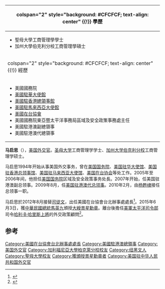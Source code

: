 {{Infobox officeholder
| name        = 馬啟思
| native_name = Christopher J. Marut
| image       = Christopher J. Marut.jpg
| caption     = 
| birth_date  = {{birth year and age|1966}}
| birth_place = {{美国}}[[康涅狄格州|康涅狄格州]][[纽黑文|纽黑文]]
| office1     = {{Flagicon|USA}} 
[[美國在台協會|美國在台協會]]第12任臺北辦事處處長
| term_start1 = 2012年
| term_end1   = 2015年
| 1blankname1 = 國務卿
| 1namedata1  = [[希拉蕊·柯林頓|希拉蕊·柯林頓]]<br>[[約翰·福布斯·凱瑞|約翰·福布斯·凱瑞]]
| 2blankname1 = 主席
| 2namedata1  = [[薄瑞光|薄瑞光]]
| preceded1   = [[司徒文|司徒文]]
| successor1  = [[梅健華|梅健華]]
| Native place = 
| nationality = {{USA}}
| occupation  = [[外交官|外交官]]
| alma_mater  = 
| spouse      = 宋沛蓮（Loretta Marut）

| children = 

}}

{| class="infobox bordered" style="width: 21em; font-size: 90%; text-align: left; float:right;" cellpadding="3"
|-
! colspan="2" style="background: #CFCFCF; text-align: center" {{!}} 學歷
|- 
| colspan="2" style="font-size: 90%" |<div style="text-align: left">
* 聖母大學工商管理學學士
* 加州大學伯克利分校工商管理學碩士
</div>
|-
! colspan="2" style="background: #CFCFCF; text-align: center" {{!}} 經歷
|- 
| colspan="2" style="font-size: 90%" |<div style="text-align: left">
*美國國務院
*[[美國駐華大使館|美國駐華大使館]]
*[[美國駐香港總領事館|美國駐香港總領事館]]
*[[美國駐馬來西亞大使館|美國駐馬來西亞大使館]]
*[[美國在台協會|美國在台協會]]
*美國國務院東亞暨太平洋事務局區域及安全政策事務處主任
*美國駐港澳副總領事
*美國駐港澳代總領事
</div>
|}

'''马启思'''（{{lang-en|'''Christopher J. Marut'''}}），[[美国|美国]][[外交官|外交官]]。[[圣母大学|圣母大学]]工商管理学学士、[[加州大学伯克利分校|加州大学伯克利分校]]工商管理学硕士。

马启思1994年开始从事美国外交事务，曾在[[美国国务院|美国国务院]]、[[美国驻华大使馆|美国驻华大使馆]]、[[美国驻香港总领事馆|美国驻香港总领事馆]]、[[美国驻马来西亚大使馆|美国驻马来西亚大使馆]]、[[美国在台协会|美国在台协会]]等处工作。2005年至2006年间，他担任[[美国国务院|美国国务院]]{{Link-en|东亚暨太平洋事务局|Bureau of East Asian and Pacific Affairs}}区域及安全政策事务处長。2007年开始，任美国驻港澳副总领事。2009年8月，任[[美国驻香港及澳门总领事列表|美国驻港澳代总领事]]。2010年2月，由[[杨甦棣|杨甦棣]]接任总领事一职。

马启思於2012年8月接替[[司徒文|司徒文]]，出任美國在台協會台北辦事處處長<ref>{{cite news |url=http://www.chinareviewnews.com/doc/1020/8/9/4/102089462.html |title=馬啟思將接任AIT新任處長 |date=2012-04-28 |accessdate=2012-04-28 |publisher=[[中國評論通訊社|中國評論通訊社]] |language=zh-hant}}</ref>。2015年6月3日，獲[[中華民國總統|中華民國總統]][[馬英九|馬英九]]頒授[[大綬景星勳章|大綬景星勳章]]。離台後擔任[[美國太平洋司令部|美軍太平洋司令部]]司令[[哈利·B·哈里斯|哈利·B·哈里斯]][[上將|上將]]的外交政策顧問<ref name=pacom>{{cite web |url=http://www.pacom.mil/Leadership/Biographies/Article-View/Article/618042/foreign-policy-advisor-us-pacific-command-j005/ |title=Foreign Policy Advisor, U.S. Pacific Command (J005) |date=September 2015 |website=pacom.mil |publisher=United States Department of Defense |access-date=2016-08-04 |archive-url=https://archive.today/20170509084755/http://www.pacom.mil/Leadership/Biographies/Article-View/Article/618042/foreign-policy-advisor-us-pacific-command-j005/ |archive-date=2017-05-09  }}</ref>。

==参考==
{{reflist}}

{{Commons cat|Christopher J. Marut}}

{{start box}}
{{s-dip}}
{{s-before|[[唐若文|唐若文]]|Joseph R. Donovan Jr.}}
{{s-title|[[美国驻港澳总领事|美国驻港澳总领事]]（代理）|2009年－2010年}}
{{s-after|[[杨甦棣|杨甦棣]]|Stephen M. Young}}
{{s-before|坂上瑪蓮|Marlene J. Sakaue}}
{{s-title|[[美国驻港澳总领事館|美國駐港澳副總領事]]|2007年－2010年}}
{{s-after|[[馬志修|馬志修]]|Matthew J. Matthews}}

{{s-before|[[司徒文|司徒文]]|William A. Stanton}}
{{s-title|[[美國在台協會|美國在台協會]]台北辦事處處長|2012年－2015年}}
{{s-after|[[梅健華|梅健華]]|Kin W. Moy}}
{{end box}}

{{美國在台協會}}
{{DEFAULTSORT:Marut, Christopher}}
[[Category:美國在台協會台北辦事處處長|Category:美國在台協會台北辦事處處長]]
[[Category:美國駐港澳總領事|Category:美國駐港澳總領事]]
[[Category:美国外交官|Category:美国外交官]]
[[Category:加利福尼亞大學柏克萊分校校友|Category:加利福尼亞大學柏克萊分校校友]]
[[Category:纽黑文人|Category:纽黑文人]]
[[Category:聖母大學校友|Category:聖母大學校友]]
[[Category:獲頒授景星勳章者|Category:獲頒授景星勳章者]]
[[Category:美国驻中华人民共和国外交官|Category:美国驻中华人民共和国外交官]]